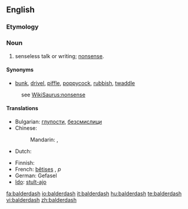 {{wikipedia}}
==English==

===Etymology===
{{unk.}}

===Noun===
{{en-noun|-}}

# senseless talk or writing; [[nonsense]].
<!-- # a rapidly receding hairline
# {{vulgar}} adulterated wine -->

====Synonyms====
* [[bunk]], [[drivel]], [[piffle]], [[poppycock]], [[rubbish]], [[twaddle]]
: see [[WikiSaurus:nonsense]]

====Translations====
{{trans-top|nonsense}}
* Bulgarian: [[глупости]], [[безсмислици]]
* Chinese:
*: Mandarin: {{t-|cmn|胡說八道|sc=Hani}}, {{t-|cmn|胡说八道|tr=húshuōbādào|sc=Hani}}
* Dutch: {{t|nl|gebazel|n}}
{{trans-mid}}
* Finnish: {{t-|fi|soopa}}
* French: [[bêtise]]s {{f}}, ''p''
* German: Gefasel {{n}}
* [[Ido]]: [[stulto|stult-ajo]]
{{trans-bottom}}
<!--SOED-->

[[fa:balderdash]]
[[io:balderdash]]
[[it:balderdash]]
[[hu:balderdash]]
[[te:balderdash]]
[[vi:balderdash]]
[[zh:balderdash]]